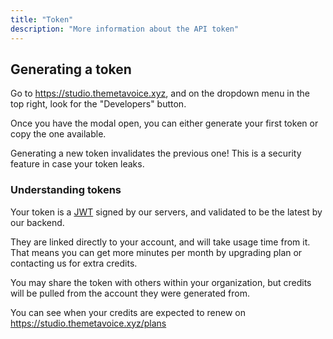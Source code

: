 ```yaml
---
title: "Token"
description: "More information about the API token"
---
```


## Generating a token

Go to https://studio.themetavoice.xyz, and on the dropdown menu in the top right, look for the "Developers" button.

Once you have the modal open, you can either generate your first token or copy the one available.

<Warning>Generating a new token invalidates the previous one! This is a security feature in case your token leaks.</Warning>

### Understanding tokens

Your token is a [JWT](https://jwt.io) signed by our servers, and validated to be the latest by our backend.

They are linked directly to your account, and will take usage time from it. That means you can get more minutes per month by upgrading plan or contacting us for extra credits.

You may share the token with others within your organization, but credits will be pulled from the account they were generated from.

You can see when your credits are expected to renew on https://studio.themetavoice.xyz/plans
